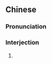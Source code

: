 ==Chinese==
{{zh-forms}}

===Pronunciation===
{{zh-pron
|m=wǒcāo,wǒcào
|cat=intj
}}

===Interjection===
{{zh-interj}}

# {{lb|zh|euphemistic}} {{zh-alt-form|我肏}}